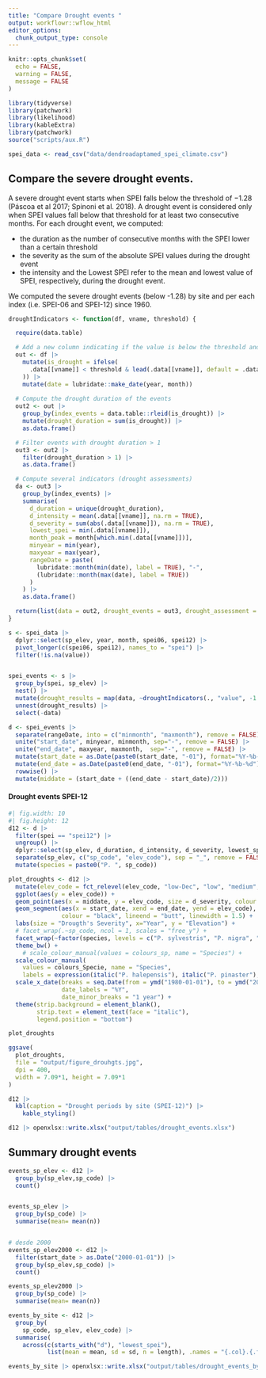```yaml
---
title: "Compare Drought events "
output: workflowr::wflow_html
editor_options:
  chunk_output_type: console
---
```


```r
knitr::opts_chunk$set(
  echo = FALSE,
  warning = FALSE,
  message = FALSE
)
```


```r
library(tidyverse)
library(patchwork)
library(likelihood)
library(kableExtra)
library(patchwork)
source("scripts/aux.R")
```



```r
spei_data <- read_csv("data/dendroadaptamed_spei_climate.csv") 
```


## Compare the severe drought events. 
A severe drought event starts when SPEI falls below the threshold of −1.28 (Páscoa et al 2017; Spinoni et al. 2018). A drought event is considered only when SPEI values fall below that threshold for at least two consecutive months. For each drought event, we computed: 

- the duration as the number of consecutive months with the SPEI lower than a certain threshold
- the severity as the sum of the absolute SPEI values during the drought event
- the intensity and the Lowest SPEI refer to the mean and lowest value of SPEI, respectively, during the drought event.

We computed the severe drought events (below -1.28) by site and per each index (i.e. SPEI-06 and SPEI-12) since 1960. 

```r
droughtIndicators <- function(df, vname, threshold) {

  require(data.table)

  # Add a new column indicating if the value is below the threshold and the following month is also below the threshold
  out <- df |>
    mutate(is_drought = ifelse(
      .data[[vname]] < threshold & lead(.data[[vname]], default = .data[[vname]][n()]) < threshold, 1, 0
    )) |>
    mutate(date = lubridate::make_date(year, month))
  
  # Compute the drought duration of the events
  out2 <- out |>
    group_by(index_events = data.table::rleid(is_drought)) |>
    mutate(drought_duration = sum(is_drought)) |>
    as.data.frame()

  # Filter events with drought duration > 1
  out3 <- out2 |>
    filter(drought_duration > 1) |>
    as.data.frame()

  # Compute several indicators (drought assessments)
  da <- out3 |>
    group_by(index_events) |>
    summarise(
      d_duration = unique(drought_duration),
      d_intensity = mean(.data[[vname]], na.rm = TRUE),
      d_severity = sum(abs(.data[[vname]]), na.rm = TRUE),
      lowest_spei = min(.data[[vname]]),
      month_peak = month[which.min(.data[[vname]])],
      minyear = min(year),
      maxyear = max(year),
      rangeDate = paste(
        lubridate::month(min(date), label = TRUE), "-",
        (lubridate::month(max(date), label = TRUE))
      )
    ) |>
    as.data.frame()

  return(list(data = out2, drought_events = out3, drought_assessment = da))
}

```

```r
s <- spei_data |> 
  dplyr::select(sp_elev, year, month, spei06, spei12) |> 
  pivot_longer(c(spei06, spei12), names_to = "spei") |> 
  filter(!is.na(value))


spei_events <- s |> 
  group_by(spei, sp_elev) |> 
  nest() |> 
  mutate(drought_results = map(data, ~droughtIndicators(., "value", -1.28)$drought_assessment)) |> 
  unnest(drought_results) |> 
  select(-data)
```


```r
d <- spei_events |> 
  separate(rangeDate, into = c("minmonth", "maxmonth"), remove = FALSE) |> 
  unite("start_date", minyear, minmonth, sep="-", remove = FALSE) |> 
  unite("end_date", maxyear, maxmonth,  sep="-", remove = FALSE) |> 
  mutate(start_date = as.Date(paste0(start_date, "-01"), format="%Y-%b-%d")) |> 
  mutate(end_date = as.Date(paste0(end_date, "-01"), format="%Y-%b-%d")) |> 
  rowwise() |> 
  mutate(middate = (start_date + ((end_date - start_date)/2))) 
```


#### Drought events SPEI-12 

```r
#| fig.width: 10
#| fig.height: 12
d12 <- d |> 
  filter(spei == "spei12") |> 
  ungroup() |> 
  dplyr::select(sp_elev, d_duration, d_intensity, d_severity, lowest_spei, month_peak, start_date, end_date, middate) |> 
  separate(sp_elev, c("sp_code", "elev_code"), sep = "_", remove = FALSE) |> 
  mutate(species = paste0("P. ", sp_code)) 

plot_droughts <- d12 |> 
  mutate(elev_code = fct_relevel(elev_code, "low-Dec", "low", "medium", "high")) |>
  ggplot(aes(y = elev_code)) +
  geom_point(aes(x = middate, y = elev_code, size = d_severity, colour = species)) + 
  geom_segment(aes(x = start_date, xend = end_date, yend = elev_code), 
               colour = "black", lineend = "butt", linewidth = 1.5) + 
  labs(size = "Drougth's Severity", x="Year", y = "Elevation") + 
  # facet_wrap(.~sp_code, ncol = 1, scales = "free_y") +
  facet_wrap(~factor(species, levels = c("P. sylvestris", "P. nigra", "P. pinaster","P. halepensis")), ncol = 1, scales = "free_y") +
  theme_bw() +
    # scale_colour_manual(values = colours_sp, name = "Species") + 
  scale_colour_manual(
    values = colours_Specie, name = "Species", 
    labels = expression(italic("P. halepensis"), italic("P. pinaster"), italic("P. nigra"), italic("P. sylvestris")), guide = "none") + 
  scale_x_date(breaks = seq.Date(from = ymd("1980-01-01"), to = ymd("2022-01-01"), by = "5 years"),
               date_labels = "%Y",
               date_minor_breaks = "1 year") +
  theme(strip.background = element_blank(), 
        strip.text = element_text(face = "italic"), 
        legend.position = "bottom")

plot_droughts
```

```r
ggsave(
  plot_droughts, 
  file = "output/figure_drouhgts.jpg",
  dpi = 400,
  width = 7.09*1, height = 7.09*1
)
```


```r
d12 |> 
  kbl(caption = "Drought periods by site (SPEI-12)") |> 
    kable_styling() 

d12 |> openxlsx::write.xlsx("output/tables/drought_events.xlsx")
```



## Summary drought events

```r
events_sp_elev <- d12 |> 
  group_by(sp_elev,sp_code) |> 
  count()


events_sp_elev |> 
  group_by(sp_code) |> 
  summarise(mean= mean(n))


# desde 2000 
events_sp_elev2000 <- d12 |>
  filter(start_date > as.Date("2000-01-01")) |> 
  group_by(sp_elev,sp_code) |> 
  count()

events_sp_elev2000 |> 
  group_by(sp_code) |> 
  summarise(mean= mean(n))

```


```r
events_by_site <- d12 |> 
  group_by(
    sp_code, sp_elev, elev_code) |> 
  summarise(
    across(c(starts_with("d"), "lowest_spei"),
           list(mean = mean, sd = sd, n = length), .names = "{.col}.{.fn}"))

events_by_site |> openxlsx::write.xlsx("output/tables/drought_events_by_site.xlsx")
```

